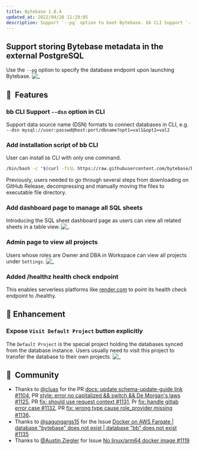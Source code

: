```yaml
---
title: Bytebase 1.0.4
updated_at: 2022/04/28 11:29:05
description: Support `--pg` option to boot Bytebase. bb CLI Support `--dsn` option in CLI. Add installation script of bb CLI. Add dashboard page to manage all SQL sheets. Admin page to view all projects. Added /healthz health check endpoint for supporting serverless platform.
---
```



## Support storing Bytebase metadata in the external PostgreSQL

Use the `--pg` option to specify the database endpoint upon launching Bytebase.
![_](/content/changelog/1.0.4/pg-flag.webp)

## 🚀  Features

### bb CLI Support `--dsn` option in CLI

Support data source name (DSN) formats to connect databases in CLI, e.g. `--dsn mysql://user:passwd@host:port/dbname?opt1=val1&opt2=val2`

### Add installation script of bb CLI

User can install `bb` CLI with only one command.

```bash
/bin/bash -c "$(curl -fsSL https://raw.githubusercontent.com/bytebase/bytebase/HEAD/scripts/install_bb.sh)"
```

Previously, users needed to go through several steps from downloading on GitHub Release, decompressing and manually moving the files to executable file directory.

### Add dashboard page to manage all SQL sheets

Introducing the SQL sheet dashboard page as users can view all related sheets in a table view.
![_](/content/changelog/1.0.4/sheet-dashboard.webp)

### Admin page to view all projects

Users whose roles are Owner and DBA in Workspace can view all projects under `Settings`.
![_](/content/changelog/1.0.4/admin-project-dashboard.webp)

### Added /healthz health check endpoint

This enables serverless platforms like [render.com](https://render.com) to point its health check endpoint to /healthy.

## 🎄 Enhancement

### Expose `Visit Default Project` button explicitly

The `Default Project` is the special project holding the databases synced from the database instance. Users usually need to visit this project to transfer the database to their own projects.
![_](/content/changelog/1.0.4/visit-default-project.webp)

## 🎠  Community

- Thanks to [@cluas](https://github.com/Cluas) for the PR [docs: update schema-update-guide link #1104](https://github.com/bytebase/bytebase/pull/1104), PR [style: error no capitalized && switch && De Morgan's laws #1125](https://github.com/bytebase/bytebase/pull/1125), PR [fix: should use request context #1131](https://github.com/bytebase/bytebase/pull/1131), Pr [fix: handle gitlab error case #1132](https://github.com/bytebase/bytebase/pull/1132), PR [fix: wrong type cause role_provider missing #1136](https://github.com/bytebase/bytebase/pull/1136)、
- Thanks to [@sagungargs15](https://github.com/sagungargs15) for the Issue [Docker on AWS Fargate | database "bytebase" does not exist | database "bb" does not exist #1135](https://github.com/bytebase/bytebase/issues/1135)
- Thanks to [@Austin Ziegler](https://github.com/halostatue) for Issue [No linux/arm64 docker image #1119](https://github.com/bytebase/bytebase/issues/1119)

<InstallUpgrade />
